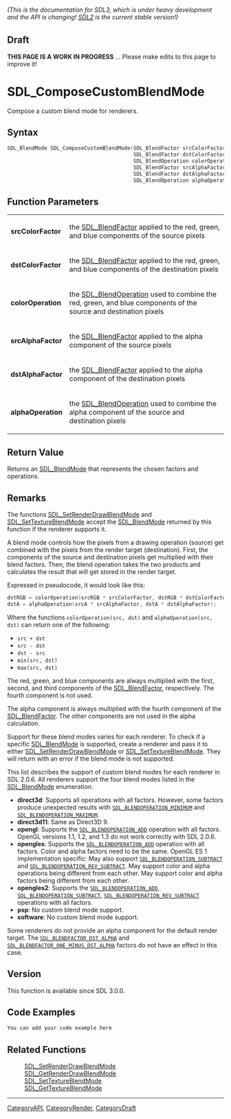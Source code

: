 ====== (This is the documentation for SDL3, which is under heavy development and the API is changing! [https://wiki.libsdl.org/ SDL2] is the current stable version!) ======

== Draft ==

'''THIS PAGE IS A WORK IN PROGRESS''' ... Please make edits to this page to improve it!
= SDL_ComposeCustomBlendMode =

Compose a custom blend mode for renderers.

== Syntax ==

<syntaxhighlight lang='c'>
SDL_BlendMode SDL_ComposeCustomBlendMode(SDL_BlendFactor srcColorFactor,
                                         SDL_BlendFactor dstColorFactor,
                                         SDL_BlendOperation colorOperation,
                                         SDL_BlendFactor srcAlphaFactor,
                                         SDL_BlendFactor dstAlphaFactor,
                                         SDL_BlendOperation alphaOperation);
</syntaxhighlight>

== Function Parameters ==

{|
|'''srcColorFactor'''
|the [[SDL_BlendFactor]] applied to the red, green, and blue components of the source pixels
|-
|'''dstColorFactor'''
|the [[SDL_BlendFactor]] applied to the red, green, and blue components of the destination pixels
|-
|'''colorOperation'''
|the [[SDL_BlendOperation]] used to combine the red, green, and blue components of the source and destination pixels
|-
|'''srcAlphaFactor'''
|the [[SDL_BlendFactor]] applied to the alpha component of the source pixels
|-
|'''dstAlphaFactor'''
|the [[SDL_BlendFactor]] applied to the alpha component of the destination pixels
|-
|'''alphaOperation'''
|the [[SDL_BlendOperation]] used to combine the alpha component of the source and destination pixels
|}

== Return Value ==

Returns an [[SDL_BlendMode]] that represents the chosen factors and
operations.

== Remarks ==

The functions [[SDL_SetRenderDrawBlendMode]] and
[[SDL_SetTextureBlendMode]] accept the [[SDL_BlendMode]] returned by this
function if the renderer supports it.

A blend mode controls how the pixels from a drawing operation (source) get
combined with the pixels from the render target (destination). First, the
components of the source and destination pixels get multiplied with their
blend factors. Then, the blend operation takes the two products and
calculates the result that will get stored in the render target.

Expressed in pseudocode, it would look like this:

<syntaxhighlight lang='c'>
dstRGB = colorOperation(srcRGB * srcColorFactor, dstRGB * dstColorFactor);
dstA = alphaOperation(srcA * srcAlphaFactor, dstA * dstAlphaFactor);
</syntaxhighlight>

Where the functions <code>colorOperation(src, dst)</code> and
<code>alphaOperation(src, dst)</code> can return one of the following:

* <code>src + dst</code>
* <code>src - dst</code>
* <code>dst - src</code>
* <code>min(src, dst)</code>
* <code>max(src, dst)</code>

The red, green, and blue components are always multiplied with the first,
second, and third components of the [[SDL_BlendFactor]], respectively. The
fourth component is not used.

The alpha component is always multiplied with the fourth component of the
[[SDL_BlendFactor]]. The other components are not used in the alpha
calculation.

Support for these blend modes varies for each renderer. To check if a
specific [[SDL_BlendMode]] is supported, create a renderer and pass it to
either [[SDL_SetRenderDrawBlendMode]] or [[SDL_SetTextureBlendMode]]. They
will return with an error if the blend mode is not supported.

This list describes the support of custom blend modes for each renderer in
SDL 2.0.6. All renderers support the four blend modes listed in the
[[SDL_BlendMode]] enumeration.

* '''direct3d''': Supports all operations with all factors. However, some factors produce unexpected results with <code>[[SDL_BLENDOPERATION_MINIMUM]]</code> and <code>[[SDL_BLENDOPERATION_MAXIMUM]]</code>.
* '''direct3d11''': Same as Direct3D 9.
* '''opengl''': Supports the <code>[[SDL_BLENDOPERATION_ADD]]</code> operation with all factors. OpenGL versions 1.1, 1.2, and 1.3 do not work correctly with SDL 2.0.6.
* '''opengles''': Supports the <code>[[SDL_BLENDOPERATION_ADD]]</code> operation with all factors. Color and alpha factors need to be the same. OpenGL ES 1 implementation specific: May also support <code>[[SDL_BLENDOPERATION_SUBTRACT]]</code> and <code>[[SDL_BLENDOPERATION_REV_SUBTRACT]]</code>. May support color and alpha operations being different from each other. May support color and alpha factors being different from each other.
* '''opengles2''': Supports the <code>[[SDL_BLENDOPERATION_ADD]]</code>, <code>[[SDL_BLENDOPERATION_SUBTRACT]]</code>, <code>[[SDL_BLENDOPERATION_REV_SUBTRACT]]</code> operations with all factors.
* '''psp''': No custom blend mode support.
* '''software''': No custom blend mode support.

Some renderers do not provide an alpha component for the default render
target. The <code>[[SDL_BLENDFACTOR_DST_ALPHA]]</code> and
<code>[[SDL_BLENDFACTOR_ONE_MINUS_DST_ALPHA]]</code> factors do not have an
effect in this case.

== Version ==

This function is available since SDL 3.0.0.

== Code Examples ==

<syntaxhighlight lang='c++'>
You can add your code example here
</syntaxhighlight>

== Related Functions ==

:[[SDL_SetRenderDrawBlendMode]]
:[[SDL_GetRenderDrawBlendMode]]
:[[SDL_SetTextureBlendMode]]
:[[SDL_GetTextureBlendMode]]

----
[[CategoryAPI]], [[CategoryRender]], [[CategoryDraft]]


